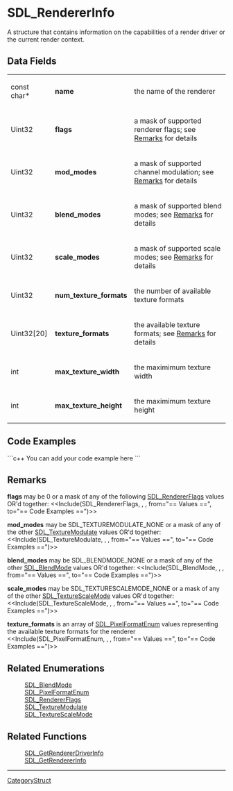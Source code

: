 <!-- pragma section-numbers off -->
<!-- pragma disable-camelcase -->

= SDL_RendererInfo =
A structure that contains information on the capabilities of a render driver or the current render context.


== Data Fields ==
{|
|const char*
|'''name'''
|the name of the renderer
|-
|Uint32
|'''flags'''
|a mask of supported renderer flags; see [[#flags|Remarks]] for details
|-
|Uint32
|'''mod_modes'''
|a mask of supported channel modulation; see [[#mod_modes|Remarks]] for details
|-
|Uint32
|'''blend_modes'''
|a mask of supported blend modes; see [[#blend_modes|Remarks]] for details
|-
|Uint32
|'''scale_modes'''
|a mask of supported scale modes; see [[#scale_modes|Remarks]] for details
|-
|Uint32
|'''num_texture_formats'''
|the number of available texture formats
|-
|Uint32[20]
|'''texture_formats'''
|the available texture formats; see [[#texture_formats|Remarks]] for details
|-
|int
|'''max_texture_width'''
|the maximimum texture width
|-
|int
|'''max_texture_height'''
|the maximimum texture height
|}

<!-- # Use the following markup to display values on a related function page: <<Include(SDL_RendererInfo, , , from="== Data Fields ==", to="== Code Examples ==")>> -->

== Code Examples ==
```c++
You can add your code example here
```

== Remarks ==
<span id="flags"></span> '''flags''' may be 0 or a mask of any of the following [[SDL_RendererFlags]] values OR'd together:  <<Include(SDL_RendererFlags, , , from="== Values ==", to="== Code Examples ==")>>

<span id="mod_modes"></span> '''mod_modes''' may be SDL_TEXTUREMODULATE_NONE or a mask of any of the other [[SDL_TextureModulate]] values OR'd together:  <<Include(SDL_TextureModulate, , , from="== Values ==", to="== Code Examples ==")>>

<span id="blend_modes"></span> '''blend_modes''' may be SDL_BLENDMODE_NONE or a mask of any of the other [[SDL_BlendMode]] values OR'd together: <<Include(SDL_BlendMode, , , from="== Values ==", to="== Code Examples ==")>>

<span id="scale_modes"></span> '''scale_modes''' may be SDL_TEXTURESCALEMODE_NONE or a mask of any of the other [[SDL_TextureScaleMode]] values OR'd together: <<Include(SDL_TextureScaleMode, , , from="== Values ==", to="== Code Examples ==")>>

<span id="texture_formats"></span> '''texture_formats''' is an array of [[SDL_PixelFormatEnum]] values representing the available texture formats for the renderer <<Include(SDL_PixelFormatEnum, , , from="== Values ==", to="== Code Examples ==")>>

== Related Enumerations ==
:[[SDL_BlendMode]]
:[[SDL_PixelFormatEnum]]
:[[SDL_RendererFlags]]
:[[SDL_TextureModulate]]
:[[SDL_TextureScaleMode]]

== Related Functions ==
:[[SDL_GetRendererDriverInfo]]
:[[SDL_GetRendererInfo]]

----
[[CategoryStruct]]
